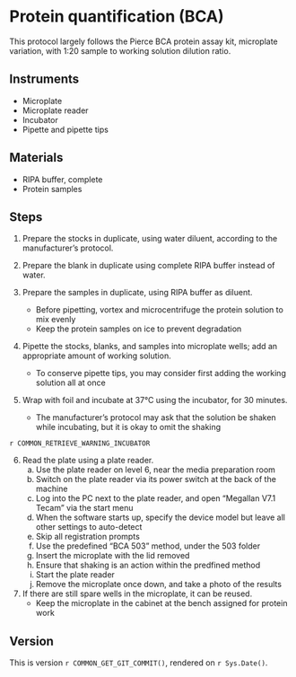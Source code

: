 # Protein quantification (BCA)

This protocol largely follows the Pierce BCA protein assay kit, microplate variation, with 1:20 sample to working solution dilution ratio.

## Instruments

- Microplate
- Microplate reader
- Incubator
- Pipette and pipette tips

## Materials

- RIPA buffer, complete
- Protein samples

## Steps

1. Prepare the stocks in duplicate, using water diluent, according to the manufacturer's protocol.

2. Prepare the blank in duplicate using complete RIPA buffer instead of water.

3. Prepare the samples in duplicate, using RIPA buffer as diluent.
    - Before pipetting, vortex and microcentrifuge the protein solution to mix evenly
    - Keep the protein samples on ice to prevent degradation
    
4. Pipette the stocks, blanks, and samples into microplate wells; add an appropriate amount of working solution.
    - To conserve pipette tips, you may consider first adding the working solution all at once
    
5. Wrap with foil and incubate at 37°C using the incubator, for 30 minutes.
    - The manufacturer's protocol may ask that the solution be shaken while incubating, but it is okay to omit the shaking
    
::: {.rmdwarning}

`r COMMON_RETRIEVE_WARNING_INCUBATOR`

:::
    
6. Read the plate using a plate reader.
    a. Use the plate reader on level 6, near the media preparation room
    b. Switch on the plate reader via its power switch at the back of the machine
    c. Log into the PC next to the plate reader, and open "Megallan V7.1 Tecam" via the start menu
    d. When the software starts up, specify the device model but leave all other settings to auto-detect
    e. Skip all registration prompts
    f. Use the predefined "BCA 503" method, under the 503 folder
    g. Insert the microplate with the lid removed
    h. Ensure that shaking is an action within the predfined method
    i. Start the plate reader
    j. Remove the microplate once down, and take a photo of the results

7. If there are still spare wells in the microplate, it can be reused.
   - Keep the microplate in the cabinet at the bench assigned for protein work

## Version

This is version ``r COMMON_GET_GIT_COMMIT()``, rendered on `r Sys.Date()`.
